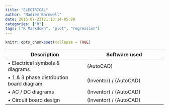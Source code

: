 ```yaml
---
title: "ELECTRICAL"
author: "Nadiem Barnwell"
date: 2015-07-23T21:13:14-05:00
categories: ["R"]
tags: ["R Markdown", "plot", "regression"]
---
```


```r
knitr::opts_chunk$set(collapse = TRUE)
```

|                  Description                 |						Software used         | 
|               --------------                 |         --------------           |   
| •	Electrical symbols & diagrams	             |			                  (AutoCAD) |
| •	1 & 3 phase distribution board diagram     |			(Inventor) / (AutoCAD)      |
| •	AC / DC diagrams                           | 	  	(Inventor) / (AutoCAD)      |
| •	Circuit board design                       | 	  	(Inventor) / (AutoCAD)      |